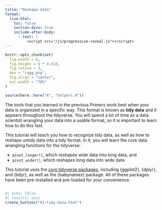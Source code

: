 ```yaml
---
title: "Reshape data"
format:
  live-html: 
    toc: false
    section-divs: true
    include-after-body: 
      - text: |
          <script src="/js/progressive-reveal.js"></script>
---
```


```r
knitr::opts_chunk$set(
  fig.width = 6,
  fig.height = 6 * 0.618,
  fig.retina = 3,
  dev = "ragg_png",
  fig.align = "center",
  out.width = "70%"
)

source(here::here("R", "helpers.R"))
```

The tools that you learned in the previous Primers work best when your data is organized in a specific way. This format is known as **tidy data** and it appears throughout the tidyverse. You will spend a lot of time as a data scientist wrangling your data into a usable format, so it is important to learn how to do this fast. 

This tutorial will teach you how to recognize tidy data, as well as how to reshape untidy data into a tidy format. In it, you will learn the core data wrangling functions for the tidyverse:

* `pivot_longer()`, which reshapes wide data into long data, and 
* `pivot_wider()`, which reshapes long data into wide data

This tutorial uses the [core tidyverse packages](http://tidyverse.org/), including {ggplot2}, {dplyr}, and {tidyr}, as well as the {babynames} package. All of these packages have been pre-installed and pre-loaded for your convenience.


##

```r
#| echo: false
#| results: asis
create_buttons("01-tidy-data.html")
```
